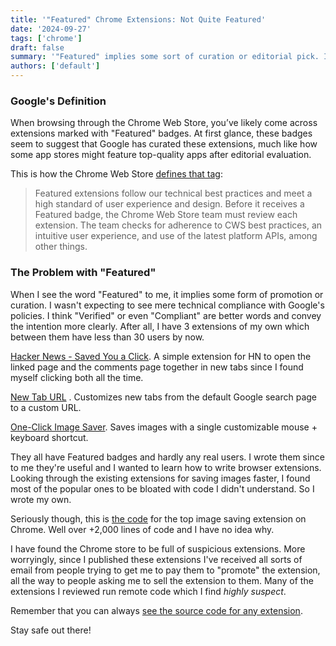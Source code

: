 ```yaml
---
title: '"Featured" Chrome Extensions: Not Quite Featured'
date: '2024-09-27'
tags: ['chrome']
draft: false
summary: '"Featured" implies some sort of curation or editorial pick. It should just be called "Verified".'
authors: ['default']
---
```



### Google's Definition

When browsing through the Chrome Web Store, you’ve likely come across extensions marked with "Featured" badges. At first glance, these badges seem to suggest that Google has curated these extensions, much like how some app stores might feature top-quality apps after editorial evaluation.

This is how the Chrome Web Store
[defines that tag](https://support.google.com/chrome_webstore/answer/1050673?hl=en#zippy=%2Cunderstand-chrome-web-store-badges):

>Featured extensions follow our technical best practices and meet a high standard of user experience and design.
Before it receives a Featured badge, the Chrome Web Store team must review each extension. The team checks for
adherence to CWS best practices, an intuitive user experience, and use of the latest platform APIs, among other
things.

### The Problem with "Featured"

When I see the word "Featured" to me, it implies some form of promotion or curation. I wasn't expecting to see
mere technical compliance with Google's policies. I think "Verified" or even "Compliant" are better words and
convey the intention more clearly. After all, I have 3 extensions of my own which between them have less than 30
users by now.

[Hacker News - Saved You a Click](https://chromewebstore.google.com/detail/hacker-news-saved-you-a-c/ckjnampgbgchgbpmllianpgdgaemdijk?authuser=2&hl=en). A simple extension for HN to
open the linked page and the comments page together in new tabs since I found myself clicking both all the time.


[New Tab URL](https://chromewebstore.google.com/detail/new-tab-url/hbdaejckmapgepjalpmllggildmbgdhl?authuser=2&hl=en)
. Customizes new tabs from the default Google search page to a custom URL.


[One-Click Image Saver](https://chromewebstore.google.com/detail/one-click-image-saver/ajpjioafnelcifjpgeekhbcjpphhfmgg?authuser=2&hl=en). Saves images with a single customizable mouse + keyboard shortcut.

They all have Featured badges and hardly any real users. I wrote them since to me they're useful and I wanted to
learn how to write browser extensions. Looking through the existing extensions for saving images faster, I found most
of the popular ones to be bloated with code I didn't understand. So I wrote my own.

Seriously though, this is [the code](https://crxviewer.com/?crx=https://chrome.google.com/webstore/detail/djcobamaplcmhmaocomnkfdbcoiggepo) for the top image saving extension on Chrome. Well over +2,000
lines of code and I have no idea why.

I have found the Chrome store to be full of suspicious extensions. More worryingly, since I published these extensions
I've received all sorts of email from people trying to get me to pay them to "promote" the extension, all the way to
people asking me to sell the extension to them. Many of the extensions I reviewed run remote code which I find
*highly suspect*.

Remember that you can always [see the source code for any extension](http://localhost:3434/snippets/chrome-extensions-source-code).

Stay safe out there!
